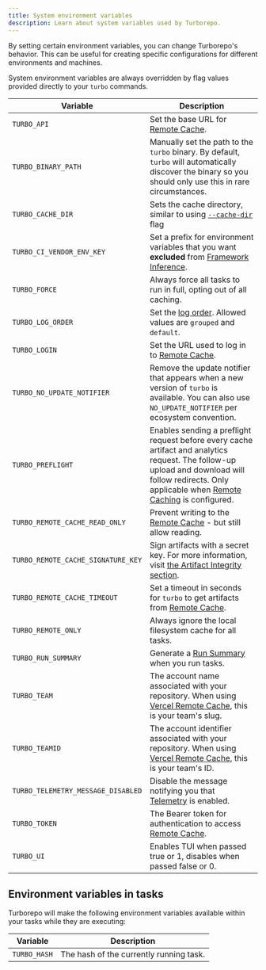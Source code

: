 ```yaml
---
title: System environment variables
description: Learn about system variables used by Turborepo.
---
```



By setting certain environment variables, you can change Turborepo's behavior. This can be useful for creating specific configurations for different environments and machines.

System environment variables are always overridden by flag values provided directly to your `turbo` commands.

| Variable                           | Description                                                                                                                                                                                                                                   |
| ---------------------------------- | --------------------------------------------------------------------------------------------------------------------------------------------------------------------------------------------------------------------------------------------- |
| `TURBO_API`                        | Set the base URL for [Remote Cache](/repo/docs/core-concepts/remote-caching).                                                                                                                                                                 |
| `TURBO_BINARY_PATH`                | Manually set the path to the `turbo` binary. By default, `turbo` will automatically discover the binary so you should only use this in rare circumstances.                                                                                    |
| `TURBO_CACHE_DIR`                  | Sets the cache directory, similar to using [`--cache-dir`](/repo/docs/reference/run#--cache-dir-path) flag                                                                                                                                    |
| `TURBO_CI_VENDOR_ENV_KEY`          | Set a prefix for environment variables that you want **excluded** from [Framework Inference](/repo/docs/crafting-your-repository/using-environment-variables#framework-inference).                                                            |
| `TURBO_FORCE`                      | Always force all tasks to run in full, opting out of all caching.                                                                                                                                                                             |
| `TURBO_LOG_ORDER`                  | Set the [log order](/repo/docs/reference/run#--log-order-option). Allowed values are `grouped` and `default`.                                                                                                                                 |
| `TURBO_LOGIN`                      | Set the URL used to log in to [Remote Cache](/repo/docs/core-concepts/remote-caching).                                                                                                                                                        |
| `TURBO_NO_UPDATE_NOTIFIER`         | Remove the update notifier that appears when a new version of `turbo` is available. You can also use `NO_UPDATE_NOTIFIER` per ecosystem convention.                                                                                           |
| `TURBO_PREFLIGHT`                  | Enables sending a preflight request before every cache artifact and analytics request. The follow-up upload and download will follow redirects. Only applicable when [Remote Caching](/repo/docs/core-concepts/remote-caching) is configured. |
| `TURBO_REMOTE_CACHE_READ_ONLY`     | Prevent writing to the [Remote Cache](/repo/docs/core-concepts/remote-caching) - but still allow reading.                                                                                                                                     |
| `TURBO_REMOTE_CACHE_SIGNATURE_KEY` | Sign artifacts with a secret key. For more information, visit [the Artifact Integrity section](/repo/docs/core-concepts/remote-caching#artifact-integrity-and-authenticity-verification).                                                     |
| `TURBO_REMOTE_CACHE_TIMEOUT`       | Set a timeout in seconds for `turbo` to get artifacts from [Remote Cache](/repo/docs/core-concepts/remote-caching).                                                                                                                           |
| `TURBO_REMOTE_ONLY`                | Always ignore the local filesystem cache for all tasks.                                                                                                                                                                                       |
| `TURBO_RUN_SUMMARY`                | Generate a [Run Summary](/repo/docs/reference/run#--summarize) when you run tasks.                                                                                                                                                            |
| `TURBO_TEAM`                       | The account name associated with your repository. When using [Vercel Remote Cache](https://vercel.com/docs/monorepos/remote-caching#vercel-remote-cache), this is your team's slug.                                                           |
| `TURBO_TEAMID`                     | The account identifier associated with your repository. When using [Vercel Remote Cache](https://vercel.com/docs/monorepos/remote-caching#vercel-remote-cache), this is your team's ID.                                                       |
| `TURBO_TELEMETRY_MESSAGE_DISABLED` | Disable the message notifying you that [Telemetry](/repo/docs/telemetry) is enabled.                                                                                                                                                          |
| `TURBO_TOKEN`                      | The Bearer token for authentication to access [Remote Cache](/repo/docs/core-concepts/remote-caching).                                                                                                                                        |
| `TURBO_UI`                         | Enables TUI when passed true or 1, disables when passed false or 0.                                                                                                                                                                           |

## Environment variables in tasks

Turborepo will make the following environment variables available within your tasks while they are executing:

| Variable     | Description                             |
| ------------ | --------------------------------------- |
| `TURBO_HASH` | The hash of the currently running task. |
